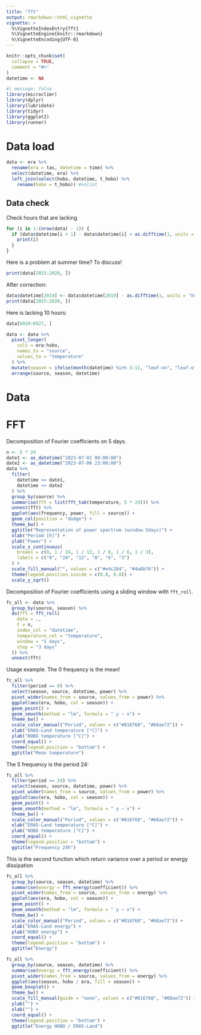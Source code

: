 ```yaml
---
title: "fft"
output: rmarkdown::html_vignette
vignette: >
  %\VignetteIndexEntry{fft}
  %\VignetteEngine{knitr::rmarkdown}
  %\VignetteEncoding{UTF-8}
---
```


```r
knitr::opts_chunk$set(
  collapse = TRUE,
  comment = "#>"
)
datetime <- NA
```

```r
#| message: false
library(microclimr)
library(dplyr)
library(lubridate)
library(tidyr)
library(ggplot2)
library(runner)
```

# Data load

```r
data <- era %>%
  rename(era = tas, datetime = time) %>%
  select(datetime, era) %>%
  left_join(select(hobo, datetime, t_hobo) %>%
    rename(hobo = t_hobo)) #nolint
```

## Data check

Check hours that are lacking

```r
for (i in 1:(nrow(data) - 1)) {
  if (data$datetime[i + 1] - data$datetime[i] > as.difftime(1, units = "hours")) { # nolint
    print(i)
  }
}
```

Here is a problem at summer time? To discuss!

```r
print(data[2015:2020, ])
```

After correction:

```r
data$datetime[2019] <- data$datetime[2019] - as.difftime(1, units = "hours")
print(data[2015:2020, ])
```

Here is lacking 10 hours:

```r
data[6920:6927, ]
```

```r
data <- data %>%
  pivot_longer(
    cols = era:hobo,
    names_to = "source",
    values_to = "temperature"
  ) %>%
  mutate(season = ifelse(month(datetime) %in% 5:11, "leaf-on", "leaf-off")) %>%
  arrange(source, season, datetime)
```

# Data

# FFT

Decomposition of Fourier coefficients on 5 days.

```r
n <- 5 * 24
date1 <- as_datetime("2023-07-02 00:00:00")
date2 <- as_datetime("2023-07-06 23:00:00")
data %>%
  filter(
    datetime >= date1,
    datetime <= date2
  ) %>%
  group_by(source) %>%
  summarise(fft = list(fft_tab(temperature, 5 * 24))) %>%
  unnest(fft) %>%
  ggplot(aes(frequency, power, fill = source)) +
  geom_col(position = "dodge") +
  theme_bw() +
  ggtitle("Representation of power spectrum (window 5days)") +
  xlab("Period [h]") +
  ylab("Power") +
  scale_x_continuous(
    breaks = c(0, 1 / 24, 1 / 12, 1 / 8, 1 / 6, 1 / 3),
    labels = c("0", "24", "12", "8", "6", "3")
  ) +
  scale_fill_manual("", values = c("#e4c284", "#4a8b76")) +
  theme(legend.position.inside = c(0.8, 0.8)) +
  scale_y_sqrt()
```

Decomposition of Fourier coefficients using a sliding window with `fft_roll`.

```r
fc_all <- data %>%
  group_by(source, season) %>%
  do(fft = fft_roll(
    data = .,
    t = n,
    index_col = "datetime",
    temperature_col = "temperature",
    window = "5 days",
    step = "3 days"
  )) %>%
  unnest(fft)
```

Usage example. The 0 frequency is the mean!

```r
fc_all %>%
  filter(period == 0) %>%
  select(season, source, datetime, power) %>%
  pivot_wider(names_from = source, values_from = power) %>%
  ggplot(aes(era, hobo, col = season)) +
  geom_point() +
  geom_smooth(method = "lm", formula = " y ~ x") +
  theme_bw() +
  scale_color_manual("Period", values = c("#816768", "#68ae72")) +
  xlab("ERA5-Land temperature [°C]") +
  ylab("HOBO temperature [°C]") +
  coord_equal() +
  theme(legend.position = "bottom") +
  ggtitle("Mean temperature")
```

The 5 frequency is the period 24:

```r
fc_all %>%
  filter(period == 24) %>%
  select(season, source, datetime, power) %>%
  pivot_wider(names_from = source, values_from = power) %>%
  ggplot(aes(era, hobo, col = season)) +
  geom_point() +
  geom_smooth(method = "lm", formula = " y ~ x") +
  theme_bw() +
  scale_color_manual("Period", values = c("#816768", "#68ae72")) +
  xlab("ERA5-Land temperature [°C]") +
  ylab("HOBO temperature [°C]") +
  coord_equal() +
  theme(legend.position = "bottom") +
  ggtitle("Frequency 24h")
```

This is the second function which return variance over a period or energy dissipation

```r
fc_all %>%
  group_by(source, season, datetime) %>%
  summarise(energy = fft_energy(coefficient)) %>%
  pivot_wider(names_from = source, values_from = energy) %>%
  ggplot(aes(era, hobo, col = season)) +
  geom_point() +
  geom_smooth(method = "lm", formula = " y ~ x") +
  theme_bw() +
  scale_color_manual("Period", values = c("#816768", "#68ae72")) +
  xlab("ERA5-Land energy") +
  ylab("HOBO energy") +
  coord_equal() +
  theme(legend.position = "bottom") +
  ggtitle("Energy")
```

```r
fc_all %>%
  group_by(source, season, datetime) %>%
  summarise(energy = fft_energy(coefficient)) %>%
  pivot_wider(names_from = source, values_from = energy) %>%
  ggplot(aes(season, hobo / era, fill = season)) +
  geom_boxplot() +
  theme_bw() +
  scale_fill_manual(guide = "none", values = c("#816768", "#68ae72")) +
  ylab("") +
  xlab("") +
  coord_equal() +
  theme(legend.position = "bottom") +
  ggtitle("Energy HOBO / ERA5-Land")
```
